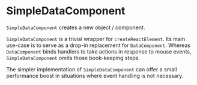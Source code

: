 
# SimpleDataComponent

<Meta title="Core/Components/Interactivity/SimpleDataComponent" />

`SimpleDataComponent` creates a new object / component.

`SimpleDataComponent` is a trivial wrapper for `createReactElement`.
Its main use-case is to serve as a drop-in replacement for `DataComponent`.
Whereas `DataComponent` binds handlers to take actions in response to mouse events, `SimpleDataComponent` omits those book-keeping steps.

The simpler implementation of `SimpleDataComponent` can offer a small performance boost in situations where event handling is not necessary.

<ArgsTable of={SimpleDataComponent} />
